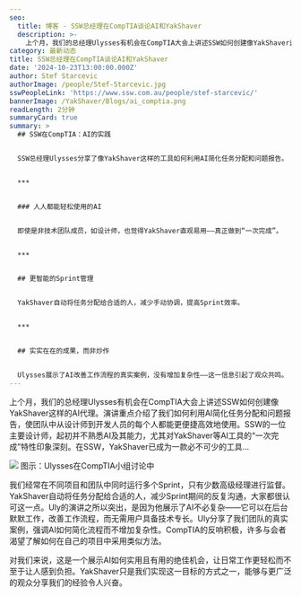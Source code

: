```yaml
---
seo:
  title: 博客 - SSW总经理在CompTIA谈论AI和YakShaver
  description: >-
    上个月，我们的总经理Ulysses有机会在CompTIA大会上讲述SSW如何创建像YakShaver这样的AI代理。
category: 最新动态
title: SSW总经理在CompTIA谈论AI和YakShaver
date: '2024-10-23T13:00:00.000Z'
author: Stef Starcevic
authorImage: /people/Stef-Starcevic.jpg
sswPeopleLink: 'https://www.ssw.com.au/people/stef-starcevic/'
bannerImage: /YakShaver/Blogs/ai_comptia.png
readLength: 2分钟
summaryCard: true
summary: >
  ## SSW在CompTIA：AI的实践


  SSW总经理Ulysses分享了像YakShaver这样的工具如何利用AI简化任务分配和问题报告。


  ***


  ### 人人都能轻松使用的AI


  即使是非技术团队成员，如设计师，也觉得YakShaver直观易用——真正做到“一次完成”。


  ***


  ## 更智能的Sprint管理


  YakShaver自动将任务分配给合适的人，减少手动协调，提高Sprint效率。


  ***


  ## 实实在在的成果，而非炒作


  Ulysses展示了AI改善工作流程的真实案例，没有增加复杂性——这一信息引起了观众共鸣。
---
```


上个月，我们的总经理Ulysses有机会在CompTIA大会上讲述SSW如何创建像YakShaver这样的AI代理。演讲重点介绍了我们如何利用AI简化任务分配和问题报告，使团队中从设计师到开发人员的每个人都能更便捷高效地使用。SSW的一位主要设计师，起初并不熟悉AI及其能力，尤其对YakShaver等AI工具的“一次完成”特性印象深刻。在SSW，YakShaver已成为一款必不可少的工具...

![](/YakShaver/Blogs/ai_comptia.png)
图示：Ulysses在CompTIA小组讨论中

我们经常在不同项目和团队中同时运行多个Sprint，只有少数高级经理进行监督。YakShaver自动将任务分配给合适的人，减少Sprint期间的反复沟通，大家都很认可这一点。Uly的演讲之所以突出，是因为他展示了AI不必复杂——它可以在后台默默工作，改善工作流程，而无需用户具备技术专长。Uly分享了我们团队的真实案例，强调AI如何简化流程而不增加复杂性。CompTIA的反响积极，许多与会者渴望了解如何在自己的项目中采用类似方法。

对我们来说，这是一个展示AI如何实用且有用的绝佳机会，让日常工作更轻松而不至于让人感到负担。YakShaver只是我们实现这一目标的方式之一，能够与更广泛的观众分享我们的经验令人兴奋。